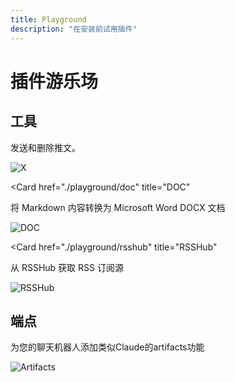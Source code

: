 ```yaml
---
title: Playground
description: "在安装前试用插件"
---
```


# 插件游乐场

## 工具

<Cards>
   <Card 
    href="./playground/x" 
    title="X(前身为Twitter)"
  >
  <p>发送和删除推文。</p>
    <img src="https://s2.loli.net/2025/05/15/QgHeYb6BGDUFipL.png" alt="X" />
   </Card>

   <Card 
    href="./playground/doc" 
    title="DOC"
  >
  <p>将 Markdown 内容转换为 Microsoft Word DOCX 文档</p>
    <img src="https://s2.loli.net/2025/05/17/zQyImq39XugBoU8.png" alt="DOC" />
   </Card>

   <Card 
    href="./playground/rsshub" 
    title="RSSHub"
  >
  <p>从 RSSHub 获取 RSS 订阅源</p>
    <img src="https://s2.loli.net/2025/05/16/EiYFhRWmt9xvcuI.png" alt="RSSHub" />
   </Card>
</Cards>

## 端点

<Cards>
   <Card 
    href="./playground/artifacts" 
    title="Artifacts"
  >
  <p>为您的聊天机器人添加类似Claude的artifacts功能</p>
    <img src="https://s2.loli.net/2025/05/15/59ADbyazJhSY6ox.png" alt="Artifacts" />
    </Card>
</Cards> 
